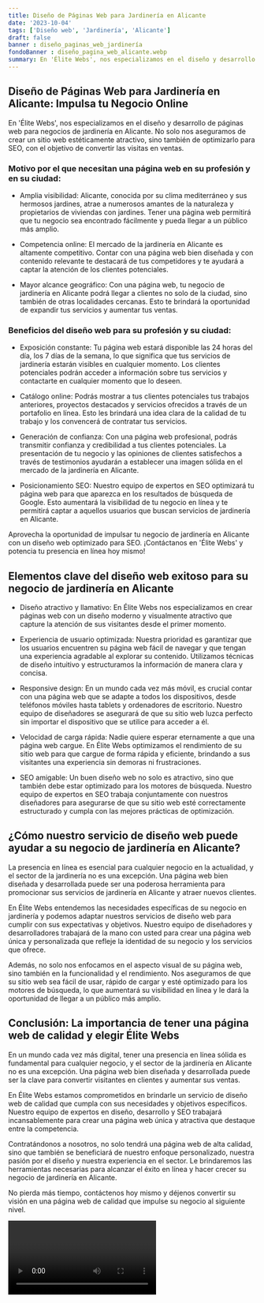 ```yaml
---
title: Diseño de Páginas Web para Jardinería en Alicante
date: '2023-10-04'
tags: ['Diseño web', 'Jardinería', 'Alicante']
draft: false
banner : diseño_paginas_web_jardinería
fondoBanner : diseño_pagina_web_alicante.webp
summary: En 'Élite Webs', nos especializamos en el diseño y desarrollo de páginas web para negocios de jardinería en Alicante. No solo nos aseguramos de crear un sitio web estéticamente atractivo, sino también de optimizarlo para SEO, con el objetivo de convertir las visitas en ventas. 
---
```


## Diseño de Páginas Web para Jardinería en Alicante: Impulsa tu Negocio Online

En 'Élite Webs', nos especializamos en el diseño y desarrollo de páginas web para negocios de jardinería en Alicante. No solo nos aseguramos de crear un sitio web estéticamente atractivo, sino también de optimizarlo para SEO, con el objetivo de convertir las visitas en ventas. 

### Motivo por el que necesitan una página web en su profesión y en su ciudad:

- Amplia visibilidad: Alicante, conocida por su clima mediterráneo y sus hermosos jardines, atrae a numerosos amantes de la naturaleza y propietarios de viviendas con jardines. Tener una página web permitirá que tu negocio sea encontrado fácilmente y pueda llegar a un público más amplio.

- Competencia online: El mercado de la jardinería en Alicante es altamente competitivo. Contar con una página web bien diseñada y con contenido relevante te destacará de tus competidores y te ayudará a captar la atención de los clientes potenciales.

- Mayor alcance geográfico: Con una página web, tu negocio de jardinería en Alicante podrá llegar a clientes no solo de la ciudad, sino también de otras localidades cercanas. Esto te brindará la oportunidad de expandir tus servicios y aumentar tus ventas.

### Beneficios del diseño web para su profesión y su ciudad:

- Exposición constante: Tu página web estará disponible las 24 horas del día, los 7 días de la semana, lo que significa que tus servicios de jardinería estarán visibles en cualquier momento. Los clientes potenciales podrán acceder a información sobre tus servicios y contactarte en cualquier momento que lo deseen.

- Catálogo online: Podrás mostrar a tus clientes potenciales tus trabajos anteriores, proyectos destacados y servicios ofrecidos a través de un portafolio en línea. Esto les brindará una idea clara de la calidad de tu trabajo y los convencerá de contratar tus servicios.

- Generación de confianza: Con una página web profesional, podrás transmitir confianza y credibilidad a tus clientes potenciales. La presentación de tu negocio y las opiniones de clientes satisfechos a través de testimonios ayudarán a establecer una imagen sólida en el mercado de la jardinería en Alicante.

- Posicionamiento SEO: Nuestro equipo de expertos en SEO optimizará tu página web para que aparezca en los resultados de búsqueda de Google. Esto aumentará la visibilidad de tu negocio en línea y te permitirá captar a aquellos usuarios que buscan servicios de jardinería en Alicante.

Aprovecha la oportunidad de impulsar tu negocio de jardinería en Alicante con un diseño web optimizado para SEO. ¡Contáctanos en 'Élite Webs' y potencia tu presencia en línea hoy mismo!

<GifSeo />

<Cta />

## Elementos clave del diseño web exitoso para su negocio de jardinería en Alicante

- Diseño atractivo y llamativo: En Élite Webs nos especializamos en crear páginas web con un diseño moderno y visualmente atractivo que capture la atención de sus visitantes desde el primer momento.

- Experiencia de usuario optimizada: Nuestra prioridad es garantizar que los usuarios encuentren su página web fácil de navegar y que tengan una experiencia agradable al explorar su contenido. Utilizamos técnicas de diseño intuitivo y estructuramos la información de manera clara y concisa.

- Responsive design: En un mundo cada vez más móvil, es crucial contar con una página web que se adapte a todos los dispositivos, desde teléfonos móviles hasta tablets y ordenadores de escritorio. Nuestro equipo de diseñadores se asegurará de que su sitio web luzca perfecto sin importar el dispositivo que se utilice para acceder a él.

- Velocidad de carga rápida: Nadie quiere esperar eternamente a que una página web cargue. En Élite Webs optimizamos el rendimiento de su sitio web para que cargue de forma rápida y eficiente, brindando a sus visitantes una experiencia sin demoras ni frustraciones.

- SEO amigable: Un buen diseño web no solo es atractivo, sino que también debe estar optimizado para los motores de búsqueda. Nuestro equipo de expertos en SEO trabaja conjuntamente con nuestros diseñadores para asegurarse de que su sitio web esté correctamente estructurado y cumpla con las mejores prácticas de optimización.

## ¿Cómo nuestro servicio de diseño web puede ayudar a su negocio de jardinería en Alicante?

La presencia en línea es esencial para cualquier negocio en la actualidad, y el sector de la jardinería no es una excepción. Una página web bien diseñada y desarrollada puede ser una poderosa herramienta para promocionar sus servicios de jardinería en Alicante y atraer nuevos clientes.

En Élite Webs entendemos las necesidades específicas de su negocio en jardinería y podemos adaptar nuestros servicios de diseño web para cumplir con sus expectativas y objetivos. Nuestro equipo de diseñadores y desarrolladores trabajará de la mano con usted para crear una página web única y personalizada que refleje la identidad de su negocio y los servicios que ofrece.

Además, no solo nos enfocamos en el aspecto visual de su página web, sino también en la funcionalidad y el rendimiento. Nos aseguramos de que su sitio web sea fácil de usar, rápido de cargar y esté optimizado para los motores de búsqueda, lo que aumentará su visibilidad en línea y le dará la oportunidad de llegar a un público más amplio.

## Conclusión: La importancia de tener una página web de calidad y elegir Élite Webs

En un mundo cada vez más digital, tener una presencia en línea sólida es fundamental para cualquier negocio, y el sector de la jardinería en Alicante no es una excepción. Una página web bien diseñada y desarrollada puede ser la clave para convertir visitantes en clientes y aumentar sus ventas.

En Élite Webs estamos comprometidos en brindarle un servicio de diseño web de calidad que cumpla con sus necesidades y objetivos específicos. Nuestro equipo de expertos en diseño, desarrollo y SEO trabajará incansablemente para crear una página web única y atractiva que destaque entre la competencia.

Contratándonos a nosotros, no solo tendrá una página web de alta calidad, sino que también se beneficiará de nuestro enfoque personalizado, nuestra pasión por el diseño y nuestra experiencia en el sector. Le brindaremos las herramientas necesarias para alcanzar el éxito en línea y hacer crecer su negocio de jardinería en Alicante.

No pierda más tiempo, contáctenos hoy mismo y déjenos convertir su visión en una página web de calidad que impulse su negocio al siguiente nivel.

<Video />

<CtaBot job='Jardinería' city='Alicante'/>

<Gmaps query='Alicante+españa+maps' />